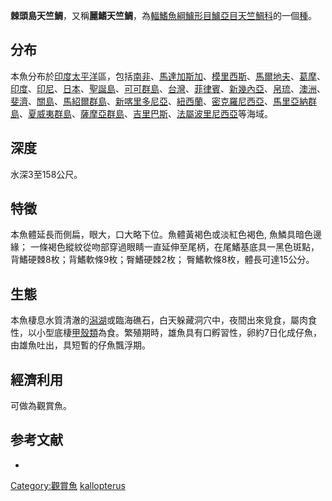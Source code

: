 {{Speciesbox
| name = 棘頭天竺鯛
| status = NE
| genus = Apogon
| species = kallopterus
| authority = [[Bleeker|Bleeker]], 1856
| synonyms = 
}}
'''棘頭島天竺鯛'''，又稱'''麗鰭天竺鯛'''，為[[輻鰭魚綱|輻鰭魚綱]][[鱸形目|鱸形目]][[鱸亞目|鱸亞目]][[天竺鯛科|天竺鯛科]]的一個[[種|種]]。

==分布==
本魚分布於[[印度|印度]][[太平洋|太平洋]]區，包括[[南非|南非]]、[[馬達加斯加|馬達加斯加]]、[[模里西斯|模里西斯]]、[[馬爾地夫|馬爾地夫]]、[[葛摩|葛摩]]、[[印度|印度]]、[[印尼|印尼]]、[[日本|日本]]、[[聖誕島|聖誕島]]、[[可可群島|可可群島]]、[[台灣|台灣]]、[[菲律賓|菲律賓]]、[[新幾內亞|新幾內亞]]、[[帛琉|帛琉]]、[[澳洲|澳洲]]、[[斐濟|斐濟]]、[[關島|關島]]、[[馬紹爾群島|馬紹爾群島]]、[[新喀里多尼亞|新喀里多尼亞]]、[[紐西蘭|紐西蘭]]、[[密克羅尼西亞|密克羅尼西亞]]、[[馬里亞納群島|馬里亞納群島]]、[[夏威夷群島|夏威夷群島]]、[[薩摩亞群島|薩摩亞群島]]、[[吉里巴斯|吉里巴斯]]、[[法屬波里尼西亞|法屬波里尼西亞]]等海域。

==深度==
水深3至158公尺。

==特徵==
本魚體延長而側扁，眼大，口大略下位。魚體黃褐色或淡紅色褐色, 魚鱗具暗色邊緣； 一條褐色縱紋從吻部穿過眼睛一直延伸至尾柄，在尾鰭基底具一黑色斑點，背鰭硬棘8枚；背鰭軟條9枚；臀鰭硬棘2枚； 臀鰭軟條8枚，體長可達15公分。

==生態==
本魚棲息水質清澈的[[潟湖|潟湖]]或臨海礁石，白天躲藏洞穴中，夜間出來覓食，屬肉食性，以小型底棲[[甲殼類|甲殼類]]為食。繁殖期時，雄魚具有口孵習性，卵約7日化成仔魚，由雄魚吐出，具短暫的仔魚飄浮期。

==經濟利用==
可做為觀賞魚。

==参考文献==
*{{FishBase_species|genus=Apogon|species=kallopterus|year=2011|month=12}}
{{Taxonbar|from=Q28152728}}

[[Category:觀賞魚|Category:觀賞魚]]
[[Category:天竺鯛屬|kallopterus]]